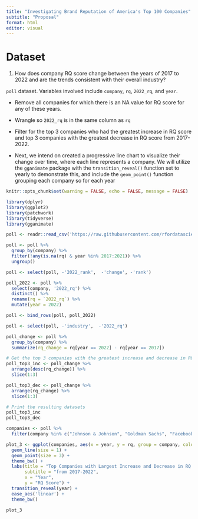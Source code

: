 ```yaml
---
title: "Investigating Brand Reputation of America's Top 100 Companies"
subtitle: "Proposal"
format: html
editor: visual
---
```


# Dataset

1.  How does company RQ score change between the years of 2017 to 2022 and are the trends consistent with their overall industry?

`poll` dataset. Variables involved include `company`, `rq`, `2022_rq`, and `year`.

-   Remove all companies for which there is an NA value for RQ score for any of these years.

-   Wrangle so `2022_rq` is in the same column as `rq`

-   Filter for the top 3 companies who had the greatest increase in RQ score and top 3 companies with the greatest decrease in RQ score from 2017-2022.

-   Next, we intend on created a progressive line chart to visualize their change over time, where each line represents a company. We will utilize the `gganimate` package with the `transition_reveal()` function set to yearly to demonstrate this, and include the `geom_point()` function grouping each company so for each year

```r
knitr::opts_chunk$set(warning = FALSE, echo = FALSE, message = FALSE)
```

```r
library(dplyr)
library(ggplot2)
library(patchwork)
library(tidyverse)
library(gganimate)
```

```r
poll <- readr::read_csv('https://raw.githubusercontent.com/rfordatascience/tidytuesday/master/data/2022/2022-05-31/poll.csv') 
```

```r
poll <- poll %>%
  group_by(company) %>%
  filter(!any(is.na(rq) & year %in% 2017:2021)) %>%
  ungroup()
```

```r
poll <- select(poll, -'2022_rank',  -'change', -'rank')
```

```r
poll_2022 <- poll %>%
  select(company, '2022_rq') %>%
  distinct() %>%
  rename(rq = `2022_rq`) %>%
  mutate(year = 2022)
```

```r
poll <- bind_rows(poll, poll_2022)
```

```r
poll <- select(poll, -'industry',  -'2022_rq')
```

```r
poll_change <- poll %>% 
  group_by(company) %>% 
  summarize(rq_change = rq[year == 2022] - rq[year == 2017])

# Get the top 3 companies with the greatest increase and decrease in RQ score
poll_top3_inc <- poll_change %>% 
  arrange(desc(rq_change)) %>% 
  slice(1:3)

poll_top3_dec <- poll_change %>% 
  arrange(rq_change) %>% 
  slice(1:3)

# Print the resulting datasets
poll_top3_inc
poll_top3_dec
```

```r
companies <- poll %>%
  filter(company %in% c("Johnson & Johnson", "Goldman Sachs", "Facebook", "Samsung", "Wells Fargo & Company", "The Walt Disney Company"))
```

```r
plot_3 <- ggplot(companies, aes(x = year, y = rq, group = company, color = company)) +
  geom_line(size = 1) +
  geom_point(size = 3) +
  theme_bw() +
  labs(title = "Top Companies with Largest Increase and Decrease in RQ Score",
       subtitle = "from 2017-2022", 
       x = "Year", 
       y = "RQ Score") +
  transition_reveal(year) +
  ease_aes('linear') + 
  theme_bw()

plot_3
```
